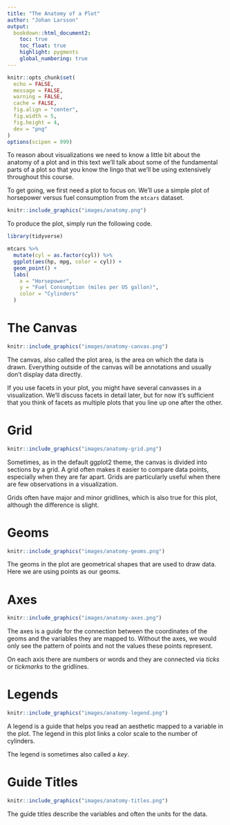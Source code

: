 ```yaml
---
title: "The Anatomy of a Plot"
author: "Johan Larsson"
output: 
  bookdown::html_document2:
    toc: true
    toc_float: true
    highlight: pygments
    global_numbering: true
---
```


```r

knitr::opts_chunk$set(
  echo = FALSE,
  message = FALSE,
  warning = FALSE,
  cache = FALSE,
  fig.align = "center",
  fig.width = 5,
  fig.height = 4,
  dev = "png"
)
options(scipen = 999)
```

To reason about visualizations we need to know a little bit about the anatomy of 
a plot and in this text we'll talk about some of the fundamental parts of a plot
so that you know the lingo that we'll be using extensively throughout this 
course.

To get going, we first need a plot to focus on. We'll use a simple plot of
horsepower versus fuel consumption from the `mtcars` dataset.

```r
knitr::include_graphics("images/anatomy.png")
```

To produce the plot, simply run the following code.

```r
library(tidyverse)

mtcars %>%
  mutate(cyl = as.factor(cyl)) %>%
  ggplot(aes(hp, mpg, color = cyl)) +
  geom_point() +
  labs(
    x = "Horsepower",
    y = "Fuel Consumption (miles per US gallon)",
    color = "Cylinders"
  )
```

# The Canvas 

```r
knitr::include_graphics("images/anatomy-canvas.png")
```

The canvas, also called the plot area, is the area on which the data is drawn. 
Everything outside of the canvas will be annotations and usually don't display
data directly.

If you use facets in your plot, you might have several canvasses
in a visualization. We'll discuss facets in detail later, but for now it's
sufficient that you think of facets as multiple plots that you line up one after
the other.

# Grid

```r
knitr::include_graphics("images/anatomy-grid.png")
```

Sometimes, as in the default ggplot2 theme, the canvas is divided into sections
by a grid. A grid often makes it easier to compare data points, especially when
they are far apart. Grids are particularly useful when there are few 
observations in a visualization.

Grids often have major and minor gridlines, which is also true for this plot,
although the difference is slight.

# Geoms

```r
knitr::include_graphics("images/anatomy-geoms.png")
```

The geoms in the plot are geometrical shapes that are used to draw data. Here we
are using points as our geoms.

# Axes

```r
knitr::include_graphics("images/anatomy-axes.png")
```

The axes is a guide for the connection between the coordinates of the geoms
and the variables they are mapped to. Without the axes, we would only see the 
pattern of points and not the values these points represent.

On each axis there are numbers or words and they are connected via *ticks* or
*tickmarks* to the gridlines.

# Legends

```r
knitr::include_graphics("images/anatomy-legend.png")
```

A legend is a guide that helps you read an aesthetic mapped to a variable
in the plot. The legend in this plot links a color scale to the number of 
cylinders.

The legend is sometimes also called a *key*.

# Guide Titles

```r
knitr::include_graphics("images/anatomy-titles.png")
```

The guide titles describe the variables and often the units for the 
data.

